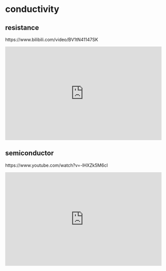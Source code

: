 # conductivity

## resistance

https://www.bilibili.com/video/BV1tN41147SK

::: {show-in="html"}
<iframe width=500 height=300 frameborder="0" allowfullscreen src="https://player.bilibili.com/player.html?bvid=BV1tN41147SK&autoplay=0"></iframe>
:::

## semiconductor

https://www.youtube.com/watch?v=-lHXZk5M6cI

::: {show-in="html"}
<iframe width=500 height=300 frameborder="0" allowfullscreen src="https://www.youtube.com/embed/-lHXZk5M6cI"></iframe>
:::